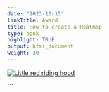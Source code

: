 ```yaml
---
date: "2023-10-15"
linkTitle: Award
title: How to create a Heatmap
type: book
highlight: TRUE
output: html_document
weight: 30
---
```


[![Little red riding hood](https://i.stack.imgur.com/XCRlR.png)](https://vimeo.com/3514904 "Little red riding hood - Click to Watch!")

```
